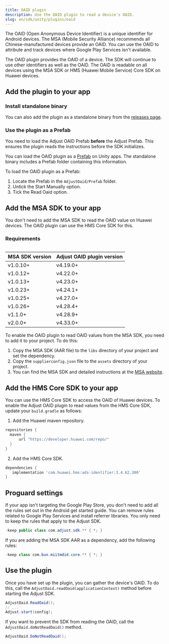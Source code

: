 ```yaml
---
title: OAID plugin
description: Use the OAID plugin to read a device's OAID.
slug: en/sdk/unity/plugins/oaid
---
```


The <Abbr>OAID (Open Anonymous Device Identifier)</Abbr> is a unique identifier for Android devices. The <Abbr>MSA (Mobile Security Alliance)</Abbr> recommends all Chinese-manufactured devices provide an OAID. You can use the OAID to attribute and track devices where Google Play Services isn't available.

The OAID plugin provides the OAID of a device. The SDK will continue to use other identifiers as well as the OAID. The OAID is readable on all devices using the MSA SDK or <Abbr>HMS (Huawei Mobile Service)</Abbr> Core SDK on Huawei devices.

## Add the plugin to your app

### Install standalone binary

You can also add the plugin as a standalone binary from the [releases page](https://github.com/adjust/android_sdk/releases).

### Use the plugin as a Prefab

<Callout type="note">

You need to load the Adjust OAID Prefab **before** the Adjust Prefab. This ensures the plugin reads the instructions before the SDK initializes.

</Callout>

You can load the OAID plugin as a [Prefab](https://docs.unity3d.com/Manual/Prefabs.html) on Unity apps. The standalone binary includes a Prefab folder containing this information.

To load the OAID plugin as a Prefab:

1. Locate the Prefab in the `AdjustOaid/Prefab` folder.
2. Untick the <GuiLabel>Start Manually</GuiLabel> option.
3. Tick the <GuiLabel>Read Oaid</GuiLabel> option.

## Add the MSA SDK to your app

<Callout type="note">

You don't need to add the MSA SDK to read the OAID value on Huawei devices. The OAID plugin can use the HMS Core SDK for this.

</Callout>

### Requirements

<Table>

| MSA SDK version | Adjust OAID plugin version |
| --------------- | -------------------------- |
| v1.0.10+        | v4.19.0+                   |
| v1.0.12+        | v4.22.0+                   |
| v1.0.13+        | v4.23.0+                   |
| v1.0.23+        | v4.24.1+                   |
| v1.0.25+        | v4.27.0+                   |
| v1.0.26+        | v4.28.4+                   |
| v1.1.0+         | v4.28.9+                   |
| v2.0.0+         | v4.33.0+                   |

</Table>

To enable the OAID plugin to read OAID values from the MSA SDK, you need to add it to your project. To do this:

1. Copy the MSA SDK (AAR file) to the `libs` directory of your project and set the dependency.
2. Copy the `supplierconfig.json` file to the `assets` directory of your project.
3. You can find the MSA SDK and detailed instructions at the [MSA website](http://www.msa-alliance.cn/col.jsp?id=120).

## Add the HMS Core SDK to your app

You can use the HMS Core SDK to access the OAID of Huawei devices. To enable the Adjust OAID plugin to read values from the HMS Core SDK, update your `build.gradle` as follows:

1. Add the Huawei maven repository.

```groovy title="build.gradle"
repositories {
  maven {
      url "https://developer.huawei.com/repo/"
  }
}
```

2. Add the HMS Core SDK.

```groovy title="build.gradle"
dependencies {
   implementation 'com.huawei.hms:ads-identifier:3.4.62.300'
}
```

## Proguard settings

If your app isn't targeting the Google Play Store, you don't need to add all the rules set out in the Android get started guide. You can remove rules related to Google Play Services and install referrer libraries. You only need to keep the rules that apply to the Adjust SDK.

```java title="proguard.pro"
-keep public class com.adjust.sdk.** { *; }
```

If you are adding the MSA SDK AAR as a dependency, add the following rules:

```java title="proguard.pro"
-keep class com.bun.miitmdid.core.** { *; }
```

## Use the plugin

Once you have set up the plugin, you can gather the device's OAID. To do this, call the `AdjustOaid.readOaid(applicationContext)` method before starting the Adjust SDK.

```c#
AdjustOaid.ReadOaid();
// ...
Adjust.start(config);
```

If you want to prevent the SDK from reading the OAID, call the `AdjustOaid.doNotReadOaid()` method.

```c#
AdjustOaid.DoNotReadOaid();
```
